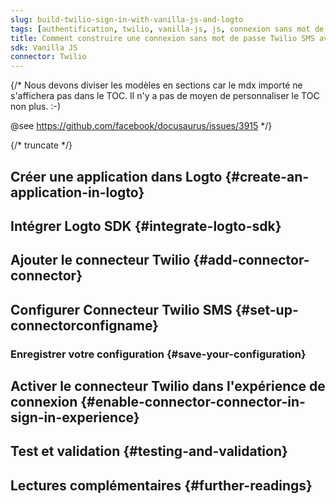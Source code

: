 ```yaml
---
slug: build-twilio-sign-in-with-vanilla-js-and-logto
tags: [authentification, twilio, vanilla-js, js, connexion sans mot de passe, connexion, login]
title: Comment construire une connexion sans mot de passe Twilio SMS avec Vanilla JS
sdk: Vanilla JS
connector: Twilio
---
```


{/*
  Nous devons diviser les modèles en sections car le mdx importé ne s'affichera pas dans le TOC.
  Il n'y a pas de moyen de personnaliser le TOC non plus. :-)

  @see https://github.com/facebook/docusaurus/issues/3915
*/}



{/* truncate */}

<Intro connector={connector} sdk="Vanilla JS" link="https://en.wikipedia.org/wiki/ECMAScript" />

## Créer une application dans Logto \{#create-an-application-in-logto}

<CreateApplication type="Application monopage" framework="Vanilla JS" />

## Intégrer Logto SDK \{#integrate-logto-sdk}

<IntegrateSdk />

## Ajouter le connecteur Twilio \{#add-connector-connector}

<AddPasswordlessConnector
  connector={connector}
  connectorType="SMS"
  passwordlessSignUpIdentifier="Numéro de téléphone"
/>

## Configurer Connecteur Twilio SMS \{#set-up-connectorconfigname}

<ConnectorGuide />

### Enregistrer votre configuration \{#save-your-configuration}

<SaveYourConfiguration connector={connector} />

## Activer le connecteur Twilio dans l'expérience de connexion \{#enable-connector-connector-in-sign-in-experience}

<EnablePasswordlessConnector
  connectorType="SMS"
  passwordlessSignUpIdentifier="Numéro de téléphone"
/>

## Test et validation \{#testing-and-validation}

<TestingAndValidation connector={connector} sdk="Vanilla JS" />

## Lectures complémentaires \{#further-readings}

<FurtherReadings />
